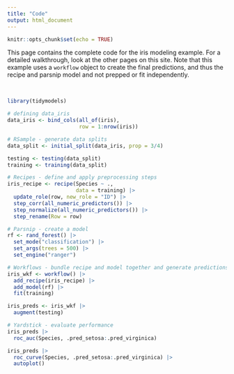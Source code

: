 ```yaml
---
title: "Code"
output: html_document
---
```


```r
knitr::opts_chunk$set(echo = TRUE)
```

This page contains the complete code for the iris modeling example. For a detailed walkthrough, look at the other pages on this site. Note that this example uses a `workflow` object to create the final predictions, and thus the recipe and parsnip model and not prepped or fit independently. 

<br>

```r
library(tidymodels)

# defining data_iris
data_iris <- bind_cols(all_of(iris), 
                       row = 1:nrow(iris))
```

```r
# RSample - generate data splits 
data_split <- initial_split(data_iris, prop = 3/4)

testing <- testing(data_split)
training <- training(data_split)
```

```r
# Recipes - define and apply preprocessing steps
iris_recipe <- recipe(Species ~ ., 
                      data = training) |>
  update_role(row, new_role = "ID") |>
  step_corr(all_numeric_predictors()) |>
  step_normalize(all_numeric_predictors()) |>
  step_rename(Row = row) 
```

```r
# Parsnip - create a model
rf <- rand_forest() |>
  set_mode("classification") |>
  set_args(trees = 500) |>
  set_engine("ranger")
```

```r
# Workflows - bundle recipe and model together and generate predictions
iris_wkf <- workflow() |>
  add_recipe(iris_recipe) |>
  add_model(rf) |>
  fit(training)

iris_preds <- iris_wkf |>
  augment(testing)
```

```r
# Yardstick - evaluate performance 
iris_preds |>
  roc_auc(Species, .pred_setosa:.pred_virginica)

iris_preds |>
  roc_curve(Species, .pred_setosa:.pred_virginica) |>
  autoplot()
```
